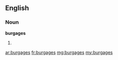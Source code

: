 ==English==

===Noun===
'''burgages'''

# {{plural of|burgage}}

[[ar:burgages]]
[[fr:burgages]]
[[mg:burgages]]
[[my:burgages]]